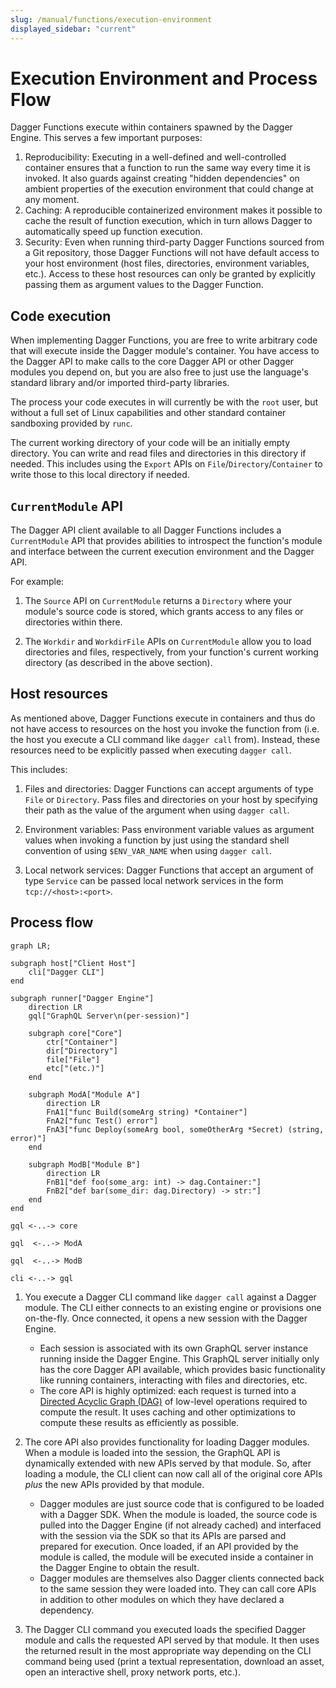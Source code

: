 ```yaml
---
slug: /manual/functions/execution-environment
displayed_sidebar: "current"
---
```


# Execution Environment and Process Flow

Dagger Functions execute within containers spawned by the Dagger Engine. This serves a few important purposes:

1. Reproducibility: Executing in a well-defined and well-controlled container ensures that a function to run the same way every time it is invoked. It also guards against creating "hidden dependencies" on ambient properties of the execution environment that could change at any moment.
1. Caching: A reproducible containerized environment makes it possible to cache the result of function execution, which in turn allows Dagger to automatically speed up function execution.
1. Security: Even when running third-party Dagger Functions sourced from a Git repository, those Dagger Functions will not have default access to your host environment (host files, directories, environment variables, etc.). Access to these host resources can only be granted by explicitly passing them as argument values to the Dagger Function.

## Code execution

When implementing Dagger Functions, you are free to write arbitrary code that will execute inside the Dagger module's container. You have access to the Dagger API to make calls to the core Dagger API or other Dagger modules you depend on, but you are also free to just use the language's standard library and/or imported third-party libraries.

The process your code executes in will currently be with the `root` user, but without a full set of Linux capabilities and other standard container sandboxing provided by `runc`.

The current working directory of your code will be an initially empty directory. You can write and read files and directories in this directory if needed. This includes using the `Export` APIs on `File`/`Directory`/`Container` to write those to this local directory if needed.

## `CurrentModule` API

The Dagger API client available to all Dagger Functions includes a `CurrentModule` API that provides abilities to introspect the function's module and interface between the current execution environment and the Dagger API.

For example:

1. The `Source` API on `CurrentModule` returns a `Directory` where your module's source code is stored, which grants access to any files or directories within there.

1. The `Workdir` and `WorkdirFile` APIs on `CurrentModule` allow you to load directories and files, respectively, from your function's current working directory (as described in the above section).

## Host resources

As mentioned above, Dagger Functions execute in containers and thus do not have access to resources on the host you invoke the function from (i.e. the host you execute a CLI command like `dagger call` from). Instead, these resources need to be explicitly passed when executing `dagger call`.

This includes:

1. Files and directories: Dagger Functions can accept arguments of type `File` or `Directory`. Pass files and directories on your host by specifying their path as the value of the argument when using `dagger call`.

1. Environment variables: Pass environment variable values as argument values when invoking a function by just using the standard shell convention of using `$ENV_VAR_NAME` when using `dagger call`.

1. Local network services: Dagger Functions that accept an argument of type `Service` can be passed local network services in the form `tcp://<host>:<port>`.

## Process flow

```mermaid
graph LR;

subgraph host["Client Host"]
    cli["Dagger CLI"]
end

subgraph runner["Dagger Engine"]
    direction LR
    gql["GraphQL Server\n(per-session)"]

    subgraph core["Core"]
        ctr["Container"]
        dir["Directory"]
        file["File"]
        etc["(etc.)"]
    end

    subgraph ModA["Module A"]
        direction LR
        FnA1["func Build(someArg string) *Container"]
        FnA2["func Test() error"]
        FnA3["func Deploy(someArg bool, someOtherArg *Secret) (string, error)"]
    end

    subgraph ModB["Module B"]
        direction LR
        FnB1["def foo(some_arg: int) -> dag.Container:"]
        FnB2["def bar(some_dir: dag.Directory) -> str:"]
    end
end

gql <-..-> core

gql  <-..-> ModA

gql  <-..-> ModB

cli <-..-> gql
```

1. You execute a Dagger CLI command like `dagger call` against a Dagger module. The CLI either connects to an existing engine or provisions one on-the-fly. Once connected, it opens a new session with the Dagger Engine.

   - Each session is associated with its own GraphQL server instance running inside the Dagger Engine. This GraphQL server initially only has the core Dagger API available, which provides basic functionality like running containers, interacting with files and directories, etc.
   - The core API is highly optimized: each request is turned into a [Directed Acyclic Graph (DAG)](https://en.wikipedia.org/wiki/Directed_acyclic_graph) of low-level operations required to compute the result. It uses caching and other optimizations to compute these results as efficiently as possible.

1. The core API also provides functionality for loading Dagger modules. When a module is loaded into the session, the GraphQL API is dynamically extended with new APIs served by that module. So, after loading a module, the CLI client can now call all of the original core APIs _plus_ the new APIs provided by that module.

   - Dagger modules are just source code that is configured to be loaded with a Dagger SDK. When the module is loaded, the source code is pulled into the Dagger Engine (if not already cached) and interfaced with the session via the SDK so that its APIs are parsed and prepared for execution. Once loaded, if an API provided by the module is called, the module will be executed inside a container in the Dagger Engine to obtain the result.
   - Dagger modules are themselves also Dagger clients connected back to the same session they were loaded into. They can call core APIs in addition to other modules on which they have declared a dependency.

1. The Dagger CLI command you executed loads the specified Dagger module and calls the requested API served by that module. It then uses the returned result in the most appropriate way depending on the CLI command being used (print a textual representation, download an asset, open an interactive shell, proxy network ports, etc.).
